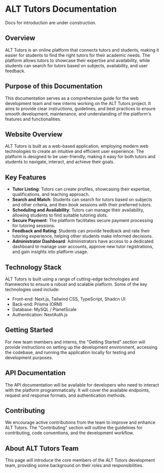 
# ALT Tutors Documentation

<Callout type="warning">Docs for introduction are under construction.</Callout>

## Overview

ALT Tutors is an online platform that connects tutors and students, making it easier for students to find the right tutors for their academic needs. The platform allows tutors to showcase their expertise and availability, while students can search for tutors based on subjects, availability, and user feedback.

## Purpose of this Documentation

This documentation serves as a comprehensive guide for the web development team and new interns working on the ALT Tutors project. It aims to provide clear instructions, guidelines, and best practices to ensure smooth development, maintenance, and understanding of the platform's features and functionalities.

## Website Overview

ALT Tutors is built as a web-based application, employing modern web technologies to create an intuitive and efficient user experience. The platform is designed to be user-friendly, making it easy for both tutors and students to navigate, interact, and achieve their goals.

## Key Features

- **Tutor Listing**: Tutors can create profiles, showcasing their expertise, qualifications, and teaching approach.
- **Search and Match**: Students can search for tutors based on subjects and other criteria, and then book sessions with their preferred tutors.
- **Scheduling and Availability**: Tutors can manage their availability, allowing students to find suitable tutoring slots.
- **Secure Payment**: The platform facilitates secure payment processing for tutoring sessions.
- **Feedback and Rating**: Students can provide feedback and rate their tutoring experience, helping other students make informed decisions.
- **Administrator Dashboard**: Administrators have access to a dedicated dashboard to manage user accounts, approve new tutor registrations, and gain insights into platform usage.

## Technology Stack

ALT Tutors is built using a range of cutting-edge technologies and frameworks to ensure a robust and scalable platform. Some of the key technologies used include:

- Front-end: Next.js, Tailwind CSS, TypeScript, Shadcn UI
- Back-end: Prisma (ORM)
- Database: MySQL / PlanetScale
- Authentication: NextAuth.js

## Getting Started

For new team members and interns, the "Getting Started" section will provide instructions on setting up the development environment, accessing the codebase, and running the application locally for testing and development purposes.

## API Documentation

The API documentation will be available for developers who need to interact with the platform programmatically. It will cover the available endpoints, request and response formats, and authentication methods.

## Contributing

We encourage active contributions from the team to improve and enhance ALT Tutors. The "Contributing" section will outline the guidelines for contributing, code conventions, and the development workflow.

## About ALT Tutors Team

This page will introduce the core members of the ALT Tutors development team, providing some background on their roles and responsibilities.
